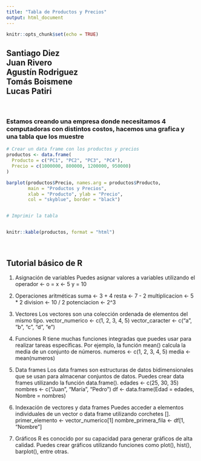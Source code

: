 ```yaml
---
title: "Tabla de Productos y Precios"
output: html_document
---
```


```r
knitr::opts_chunk$set(echo = TRUE)
```
<h2>Santiago Diez <br>
Juan Rivero <br>
Agustín Rodriguez <br>
Tomás Boismene <br>
Lucas Patiri <br></h2>
<br><h3>Estamos creando una empresa donde necesitamos 4 computadoras con distintos costos, hacemos una grafica y una tabla que los muestre</h3>
```r


# Crear un data frame con los productos y precios
productos <- data.frame(
  Producto = c("PC1", "PC2", "PC3", "PC4"),
  Precio = c(1000000, 800000, 1200000, 950000)
)

barplot(productos$Precio, names.arg = productos$Producto,
        main = "Productos y Precios",
        xlab = "Producto", ylab = "Precio",
        col = "skyblue", border = "black")


# Imprimir la tabla


knitr::kable(productos, format = "html")
```

<br>
<h2>Tutorial básico de R</h2>

1. Asignación de variables
Puedes asignar valores a variables utilizando el operador <- o =
x <- 5
y = 10

2. Operaciones aritméticas
suma <- 3 + 4
resta <- 7 - 2
multiplicacion <- 5 * 2
division <- 10 / 2
potenciacion <- 2^3

3. Vectores
Los vectores son una colección ordenada de elementos del mismo tipo.
vector_numerico <- c(1, 2, 3, 4, 5)
vector_caracter <- c("a", "b", "c", "d", "e")

4. Funciones
R tiene muchas funciones integradas que puedes usar para realizar tareas específicas.
Por ejemplo, la función mean() calcula la media de un conjunto de números.
numeros <- c(1, 2, 3, 4, 5)
media <- mean(numeros)

5. Data frames
Los data frames son estructuras de datos bidimensionales que se usan para almacenar conjuntos de datos.
Puedes crear data frames utilizando la función data.frame().
edades <- c(25, 30, 35)
nombres <- c("Juan", "María", "Pedro")
df <- data.frame(Edad = edades, Nombre = nombres)

6. Indexación de vectores y data frames
Puedes acceder a elementos individuales de un vector o data frame utilizando corchetes [].
primer_elemento <- vector_numerico[1]
nombre_primera_fila <- df[1, "Nombre"]

7. Gráficos
R es conocido por su capacidad para generar gráficos de alta calidad.
Puedes crear gráficos utilizando funciones como plot(), hist(), barplot(), entre otras.
